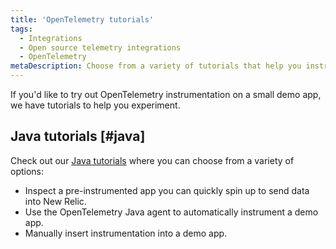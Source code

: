 ```yaml
---
title: 'OpenTelemetry tutorials'
tags:
  - Integrations
  - Open source telemetry integrations
  - OpenTelemetry
metaDescription: Choose from a variety of tutorials that help you instrument demo programs.
---
```


If you'd like to try out OpenTelemetry instrumentation on a small demo app, we have tutorials to help you experiment.

## Java tutorials [#java]

Check out our [Java tutorials](/docs/more-integrations/open-source-telemetry-integrations/opentelemetry/opentelemetry-tutorials/opentelemetry-tutorial-java) where you can choose from a variety of options:

* Inspect a pre-instrumented app you can quickly spin up to send data into New Relic.
* Use the OpenTelemetry Java agent to automatically instrument a demo app.
* Manually insert instrumentation into a demo app.